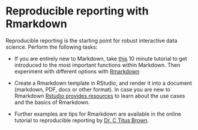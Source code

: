 # Reproducible reporting with Rmarkdown

Reproducible reporting is the starting point for robust interactive
data science. Perform the following tasks:

 * If you are entirely new to Markdown, take
   [this](https://www.markdowntutorial.com/) 10 minute tutorial to get
   introduced to the most important functions within Markdown. Then
   experiment with different options with
   [Rmarkdown](https://www.rstudio.com/wp-content/uploads/2015/02/rmarkdown-cheatsheet.pdf)

 * Create a Rmarkdown template in RStudio, and render it into a
   document (markdown, PDF, docx or other format). In case you are new
   to Rmarkdown [Rstudio provides
   resources](https://rmarkdown.rstudio.com/lesson-1.html) to learn
   about the use cases and the basics of Rmarkdown.

 * Further examples are tips for Rmarkdown are available in the
   online tutorial to reproducible reporting by [Dr. C Titus
   Brown](https://rpubs.com/marschmi/RMarkdown).



